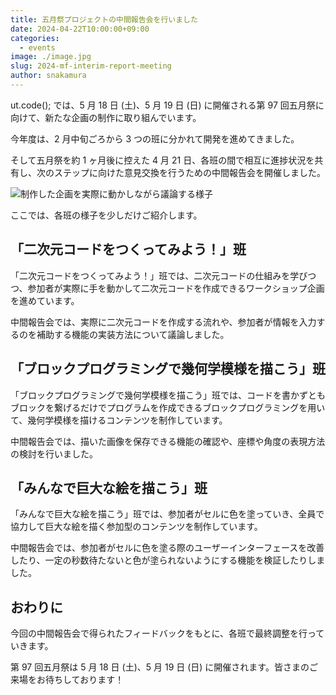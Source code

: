 ```yaml
---
title: 五月祭プロジェクトの中間報告会を行いました
date: 2024-04-22T10:00:00+09:00
categories:
  - events
image: ./image.jpg
slug: 2024-mf-interim-report-meeting
author: snakamura
---
```


ut.code(); では、5 月 18 日 (土)、5 月 19 日 (日) に開催される第 97 回五月祭に向けて、新たな企画の制作に取り組んでいます。

今年度は、2 月中旬ごろから 3 つの班に分かれて開発を進めてきました。

そして五月祭を約 1 ヶ月後に控えた 4 月 21 日、各班の間で相互に進捗状況を共有し、次のステップに向けた意見交換を行うための中間報告会を開催しました。

![制作した企画を実際に動かしながら議論する様子](./discussion.jpg)

ここでは、各班の様子を少しだけご紹介します。

## 「二次元コードをつくってみよう！」班

「二次元コードをつくってみよう！」班では、二次元コードの仕組みを学びつつ、参加者が実際に手を動かして二次元コードを作成できるワークショップ企画を進めています。

中間報告会では、実際に二次元コードを作成する流れや、参加者が情報を入力するのを補助する機能の実装方法について議論しました。

## 「ブロックプログラミングで幾何学模様を描こう」班

「ブロックプログラミングで幾何学模様を描こう」班では、コードを書かずともブロックを繋げるだけでプログラムを作成できるブロックプログラミングを用いて、幾何学模様を描けるコンテンツを制作しています。

中間報告会では、描いた画像を保存できる機能の確認や、座標や角度の表現方法の検討を行いました。

## 「みんなで巨大な絵を描こう」班

「みんなで巨大な絵を描こう」班では、参加者がセルに色を塗っていき、全員で協力して巨大な絵を描く参加型のコンテンツを制作しています。

中間報告会では、参加者がセルに色を塗る際のユーザーインターフェースを改善したり、一定の秒数待たないと色が塗られないようにする機能を検証したりしました。

## おわりに

今回の中間報告会で得られたフィードバックをもとに、各班で最終調整を行っていきます。

第 97 回五月祭は 5 月 18 日 (土)、5 月 19 日 (日) に開催されます。皆さまのご来場をお待ちしております！
